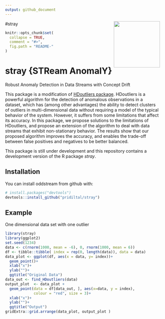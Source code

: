 ```yaml
---
output: github_document
---
```

#stray <img src="logo.png" align="right" height="150" />
<!-- README.md is generated from README.Rmd. Please edit that file -->

```r
knitr::opts_chunk$set(
  collapse = TRUE,
  comment = "#>",
  fig.path = "README-"
)
```

# stray {STReam AnomalY}

Robust Anomaly Detection in Data Streams with Concept Drift

This package is a modification of [HDoutliers package](https://cran.r-project.org/web/packages/HDoutliers/index.html). HDoutliers is a powerful algorithm for the detection of anomalous observations in a dataset, which has (among other advantages) the ability to detect clusters of outliers in multi-dimensional data without requiring a model of the typical behavior of the system. However, it suffers from some limitations that affect its accuracy. In this package, we propose solutions to the limitations of HDoutliers,
and propose an extension of the algorithm to deal with data streams that exhibit non-stationary behavior. The results show that our proposed algorithm improves the accuracy, and enables the trade-off between false positives and 
negatives to be better balanced.


This package is still under development and this repository contains a development version of the R package *stray*.

## Installation

You can install oddstream from github with:

```r
# install.packages("devtools")
devtools::install_github("pridiltal/stray")
```
## Example

One dimensional data set with one outlier
```r
library(stray)
library(ggplot2)
set.seed(1234)
data <- c(rnorm(1000, mean = -6), 0, rnorm(1000, mean = 6))
df <- tibble::tibble( index = rep(0, length(data)), data = data)
data_plot <- ggplot(df, aes(x = data, y= index))+
  geom_point()+
  xlab("x")+
  ylab("")+
  ggtitle("Original Data")
data_out <- find_HDoutliers(data)
output_plot  <- data_plot +
  geom_point(data = df[data_out, ], aes(x=data, y = index), 
             colour = "red", size = 3)+
  xlab("x")+
  ylab("")+
  ggtitle("Output")
gridExtra::grid.arrange(data_plot, output_plot )
```
